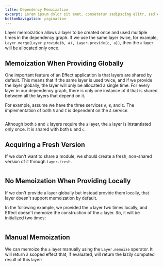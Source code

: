 ```yaml
---
title: Dependency Memoization
excerpt: Lorem ipsum dolor sit amet, consetetur sadipscing elitr, sed diam nonumy eirmod tempor invidunt ut labore.
bottomNavigation: pagination
---
```


Layer memoization allows a layer to be created once and used multiple times in the dependency graph. If we use the same layer twice, for example, `Layer.merge(Layer.provide(b, a), Layer.provide(c, a))`, then the `a` layer will be allocated only once.

## Memoization When Providing Globally

One important feature of an Effect application is that layers are shared by default. This means that if the same layer is used twice, and if we provide the layer globally, the layer will only be allocated a single time. For every layer in our dependency graph, there is only one instance of it that is shared between all the layers that depend on it.

For example, assume we have the three services `A`, `B`, and `C`. The implementation of both `B` and `C` is dependent on the `A` service:

```ts file=<rootDir>/src/dependency-memoization/globally.ts

```

Although both `b` and `c` layers require the `a` layer, the `a` layer is instantiated only once. It is shared with both `b` and `c`.

## Acquiring a Fresh Version

If we don't want to share a module, we should create a fresh, non-shared version of it through `Layer.fresh`.

```ts /Layer.fresh(a)/ file=<rootDir>/src/dependency-memoization/globally-fresh.ts

```

## No Memoization When Providing Locally

If we don't provide a layer globally but instead provide them locally, that layer doesn't support memoization by default.

In the following example, we provided the `a` layer two times locally, and Effect doesn't memoize the construction of the `a` layer. So, it will be initialized two times:

```ts file=<rootDir>/src/dependency-memoization/locally.ts

```

## Manual Memoization

We can memoize the `a` layer manually using the `Layer.memoize` operator. It will return a scoped effect that, if evaluated, will return the lazily computed result of this layer:

```ts file=<rootDir>/src/dependency-memoization/memoize.ts

```
